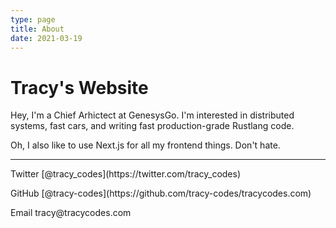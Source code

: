 ```yaml
---
type: page
title: About
date: 2021-03-19
---
```


# Tracy's Website

Hey, I'm a Chief Arhictect at GenesysGo. I'm interested in distributed systems, fast cars, and writing fast production-grade Rustlang code.

Oh, I also like to use Next.js for all my frontend things. Don't hate.


---

<div>
  <p>Twitter [@tracy_codes](https://twitter.com/tracy_codes)</p>
  <p>GitHub [@tracy-codes](https://github.com/tracy-codes/tracycodes.com)</p>
  <p>Email tracy@tracycodes.com</p>
</div>
